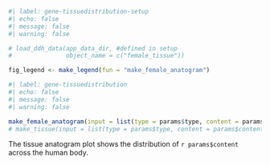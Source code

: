 ```r
#| label: gene-tissuedistribution-setup
#| echo: false
#| message: false
#| warning: false

# load_ddh_data(app_data_dir, #defined in setup
#               object_name = c("female_tissue"))

fig_legend <- make_legend(fun = "make_female_anatogram")
```

```r
#| label: gene-tissuedistribution
#| echo: false
#| message: false
#| warning: false

make_female_anatogram(input = list(type = params$type, content = params$content))
# make_tissue(input = list(type = params$type, content = params$content))
```
The tissue anatogram plot shows the distribution of `r params$content` across the human body. 
